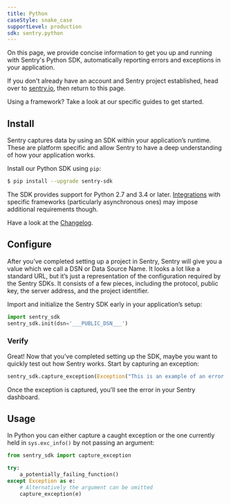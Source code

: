 ```yaml
---
title: Python
caseStyle: snake_case
supportLevel: production
sdk: sentry.python
---
```


On this page, we provide concise information to get you up and running with Sentry's Python SDK, automatically reporting errors and exceptions in your application.

<Note><markdown>

If you don't already have an account and Sentry project established, head over to [sentry.io](https://sentry.io/signup/), then return to this page.

</markdown></Note>

Using a framework? Take a look at our specific guides to get started.

<GuideGrid platform="python" />

## Install

Sentry captures data by using an SDK within your application’s runtime. These are platform specific and allow Sentry to have a deep understanding of how your application works.

Install our Python SDK using `pip`:

```bash
$ pip install --upgrade sentry-sdk
```

The SDK provides support for Python 2.7 and 3.4 or later. [Integrations](#integrations) with specific frameworks (particularly asynchronous ones) may impose additional requirements though.

<Alert level="info" title="Upgrading the SDK and want to understand what's new?"><markdown>

Have a look at the [Changelog](https://github.com/getsentry/sentry-python/releases).

</markdown></Alert>

## Configure

After you’ve completed setting up a project in Sentry, Sentry will give you a value which we call a DSN or Data Source Name. It looks a lot like a standard URL, but it’s just a representation of the configuration required by the Sentry SDKs. It consists of a few pieces, including the protocol, public key, the server address, and the project identifier.

Import and initialize the Sentry SDK early in your application’s setup:

```python
import sentry_sdk
sentry_sdk.init(dsn='___PUBLIC_DSN___')
```

### Verify

Great! Now that you’ve completed setting up the SDK, maybe you want to quickly test out how Sentry works. Start by capturing an exception:

```python
sentry_sdk.capture_exception(Exception("This is an example of an error message."))
```

Once the exception is captured, you'll see the error in your Sentry dashboard.

## Usage

In Python you can either capture a caught exception or the one currently held in `sys.exc_info()` by not passing an argument:

```python
from sentry_sdk import capture_exception

try:
    a_potentially_failing_function()
except Exception as e:
    # Alternatively the argument can be omitted
    capture_exception(e)
```
